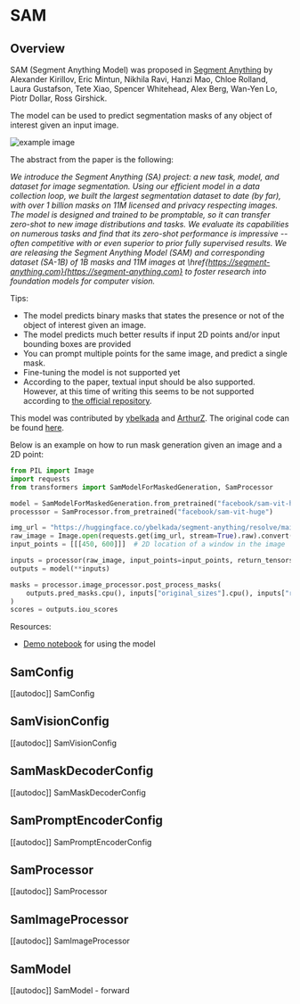 <!--Copyright 2023 The HuggingFace Team. All rights reserved.

Licensed under the Apache License, Version 2.0 (the "License"); you may not use this file except in compliance with
the License. You may obtain a copy of the License at

http://www.apache.org/licenses/LICENSE-2.0

Unless required by applicable law or agreed to in writing, software distributed under the License is distributed on
an "AS IS" BASIS, WITHOUT WARRANTIES OR CONDITIONS OF ANY KIND, either express or implied. See the License for the
specific language governing permissions and limitations under the License.
-->

# SAM

## Overview

SAM (Segment Anything Model) was proposed in [Segment Anything](https://ai.facebook.com/research/publications/segment-anything/) by Alexander Kirillov, Eric Mintun, Nikhila Ravi, Hanzi Mao, Chloe Rolland, Laura Gustafson, Tete Xiao, Spencer Whitehead, Alex Berg, Wan-Yen Lo, Piotr Dollar, Ross Girshick.

The model can be used to predict segmentation masks of any object of interest given an input image. 

![example image](https://huggingface.co/datasets/huggingface/documentation-images/resolve/main/transformers/model_doc/sam-output.png)

The abstract from the paper is the following:

*We introduce the Segment Anything (SA) project: a new task, model, and dataset for image segmentation. Using our efficient model in a data collection loop, we built the largest segmentation dataset to date (by far), with over 1 billion masks on 11M licensed and privacy respecting images. The model is designed and trained to be promptable, so it can transfer zero-shot to new image distributions and tasks. We evaluate its capabilities on numerous tasks and find that its zero-shot performance is impressive -- often competitive with or even superior to prior fully supervised results. We are releasing the Segment Anything Model (SAM) and corresponding dataset (SA-1B) of 1B masks and 11M images at \href{https://segment-anything.com}{https://segment-anything.com} to foster research into foundation models for computer vision.*

Tips:

- The model predicts binary masks that states the presence or not of the object of interest given an image.
- The model predicts much better results if input 2D points and/or input bounding boxes are provided
- You can prompt multiple points for the same image, and predict a single mask. 
- Fine-tuning the model is not supported yet
- According to the paper, textual input should be also supported. However, at this time of writing this seems to be not supported according to [the official repository](https://github.com/facebookresearch/segment-anything/issues/4#issuecomment-1497626844). 


This model was contributed by [ybelkada](https://huggingface.co/ybelkada) and [ArthurZ](https://huggingface.co/ArthurZ).
The original code can be found [here](https://github.com/facebookresearch/segment-anything).

Below is an example on how to run mask generation given an image and a 2D point:

```python
from PIL import Image
import requests
from transformers import SamModelForMaskedGeneration, SamProcessor

model = SamModelForMaskedGeneration.from_pretrained("facebook/sam-vit-huge")
processsor = SamProcessor.from_pretrained("facebook/sam-vit-huge")

img_url = "https://huggingface.co/ybelkada/segment-anything/resolve/main/assets/car.png"
raw_image = Image.open(requests.get(img_url, stream=True).raw).convert("RGB")
input_points = [[[450, 600]]]  # 2D location of a window in the image

inputs = processor(raw_image, input_points=input_points, return_tensors="pt").to(device)
outputs = model(**inputs)

masks = processor.image_processor.post_process_masks(
    outputs.pred_masks.cpu(), inputs["original_sizes"].cpu(), inputs["reshaped_input_sizes"].cpu()
)
scores = outputs.iou_scores
```

Resources:

- [Demo notebook](https://github.com/huggingface/notebooks/blob/main/examples/segment_anything.ipynb) for using the model

## SamConfig

[[autodoc]] SamConfig

## SamVisionConfig

[[autodoc]] SamVisionConfig

## SamMaskDecoderConfig

[[autodoc]] SamMaskDecoderConfig

## SamPromptEncoderConfig

[[autodoc]] SamPromptEncoderConfig


## SamProcessor

[[autodoc]] SamProcessor


## SamImageProcessor

[[autodoc]] SamImageProcessor


## SamModel

[[autodoc]] SamModel
    - forward